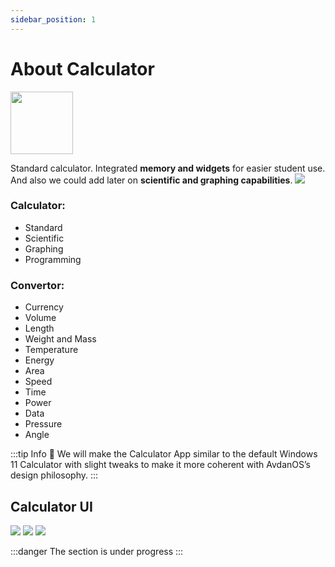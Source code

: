 ```yaml
---
sidebar_position: 1
---
```


# About Calculator 

<img src="/img/calculator.png" width="100px"/>

Standard calculator. Integrated **memory and widgets** for easier student use. And also we could add later on **scientific and graphing capabilities**.
<img src="/img/calculator-banner.png"/>

### Calculator: 
- Standard
- Scientific
- Graphing
- Programming

### Convertor:
- Currency
- Volume
- Length
- Weight and Mass
- Temperature
- Energy
- Area
- Speed
- Time
- Power
- Data
- Pressure
- Angle

:::tip Info
🧠 We will make the Calculator App similar to the default Windows 11 Calculator with slight tweaks to make it more coherent with AvdanOS’s design philosophy.
:::

## Calculator UI

<img src="/img/calculator_ui_1.png"/>
<img src="/img/calculator_ui_2.png"/>
<img src="/img/calculator_ui_3.png"/>



:::danger
The section is under progress
:::
